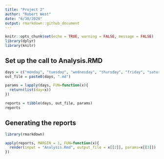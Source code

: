 ```yaml
---
title: "Project 2"
author: "Robert West"
date: "6/30/2020"
output: rmarkdown::github_document
---
```


```r
knitr::opts_chunk$set(echo = TRUE, warning = FALSE, message = FALSE)
library(dplyr)
library(knitr)
```


## Set up the call to Analysis.RMD
```r
days = c("monday", "tuesday", "wednesday", "thursday", "friday", "saturday", "sunday")
out_file = paste0(days, ".md")

params = lapply(days, FUN=function(x){
  return(list(day=x))
})

reports = tibble(days, out_file, params)
reports
```


## Generating the reports
```r
library(rmarkdown)

apply(reports, MARGIN = 1, FUN=function(x){
  render(input = "Analysis.Rmd", output_file = x[[2]], params=x[[3]])
})
```












